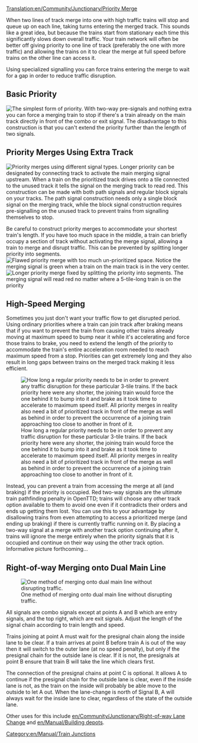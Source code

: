 [[Translation:en/Community/Junctionary/Priority Merge]]

{{en/Community/Junctionary/Navigation}}
When two lines of track merge into one with high traffic trains will stop and queue up on each line, taking turns entering the merged track.  This sounds like a great idea, but because the trains start from stationary each time this significantly slows down overall traffic. Your train network will often be better off giving priority to one line of track (preferably the one with more traffic) and allowing the trains on it to clear the merge at full speed before trains on the other line can access it.

Using specialized signalling you can force trains entering the merge to wait for a gap in order to reduce traffic disruption.

==Basic Priority==
[[File:en/Community/Junctionary/Basic priority.png|none|frame|The simplest form of priority.]]
With two-way pre-signals and nothing extra you can force a merging train to stop if there's a train already on the main track directly in front of the combo or exit signal.  The disadvantage to this construction is that you can't extend the priority further than the length of two signals.

==Priority Merges Using Extra Track==
[[File:en/Community/Junctionary/Priority merges.png|none|frame|Priority merges using different signal types.]]
Longer priority can be designated by connecting track to activate the main merging signal upstream.  When a train on the prioritized track drives onto a tile connected to the unused track it tells the signal on the merging track to read red.  This construction can be made with both path signals and regular block signals on your tracks.  The path signal construction needs only a single block signal on the merging track, while the block signal construction requires pre-signalling on the unused track to prevent trains from signalling themselves to stop.


Be careful to construct priority merges to accommodate your shortest train's length.  If you have too much space in the middle, a train can briefly occupy a section of track without activating the merge signal, allowing a train to merge and disrupt traffic.  This can be prevented by splitting longer priority into segments.
[[File:en/Community/Junctionary/Flawed priority.png|none|frame|Flawed priority merge with too much un-prioritized space.  Notice the merging signal is green when a train on the main track is in the very center.]]
[[File:en/Community/Junctionary/Fixed priority.png|none|frame|Longer priority merge fixed by splitting the priority into segments.  The merging signal will read red no matter where a 5-tile-long train is on the priority]]

==High-Speed Merging==
Sometimes you just don't want your traffic flow to get disrupted period.  Using ordinary priorities where a train can join track after braking means that if you want to prevent the train from causing other trains already moving at maximum speed to bump near it while it's accelerating and force those trains to brake, you need to extend the length of the priority to accommodate the train's entire acceleration room needed to reach maximum speed from a stop.  Priorities can get extremely long and they also result in long gaps between trains on the merged track making it less efficient.

[[File:en/Community/Junctionary/Full-length priority.png|none|frame|How long a regular priority needs to be in order to prevent any traffic disruption for these particular 3-tile trains.  If the back priority here were any shorter, the joining train would force the one behind it to bump into it and brake as it took time to accelerate to maximum speed itself.  All priority merges in reality also need a bit of prioritized track in front of the merge as well as behind in order to prevent the occurrence of a joining train approaching too close to another in front of it.]]


Instead, you can prevent a train from accessing the merge at all (and braking) if the priority is occupied.  Red two-way signals are the ultimate train pathfinding penalty in OpenTTD; trains will choose any other track option available to them to avoid one even if it contradicts their orders and ends up getting them lost.  You can use this to your advantage by disallowing trains from even attempting to access a prioritized merge (and ending up braking) if there is currently traffic running on it.  By placing a two-way signal at a merge with another track option continuing after it, trains will ignore the merge entirely when the priority signals that it is occupied and continue on their way using the other track option.  Informative picture forthcoming...

==Right-of-way Merging onto Dual Main Line==
[[File:en/Community/Junctionary/Rightofwaymerge.png|none|frame|One method of merging onto dual main line without disrupting traffic.]]

All signals are combo signals except at points A and B which are entry signals, and the top right, which are exit signals. Adjust the length of the signal chain according to train length and speed.

Trains joining at point A must wait for the presignal chain along the inside lane to be clear. If a train arrives at point B before train A is out of the way then it will switch to the outer lane (at no speed penalty), but only if the presignal chain for the outside lane is clear. If it is not, the presignals at point B ensure that train B will take the line which clears first.

The connection of the presignal chains at point C is optional. It allows A to continue if the presignal chain for the outside lane is clear, even if the inside lane is not, as the train on the inside will probably be able move to the outside to let A out. When the lane-change is north of Signal B, A will always wait for the inside lane to clear, regardless of the state of the outside lane.

Other uses for this include [[en/Community/Junctionary/Right-of-way Lane Change]] and [[en/Manual/Building depots]].

[[Category:en/Manual/Train Junctions]]